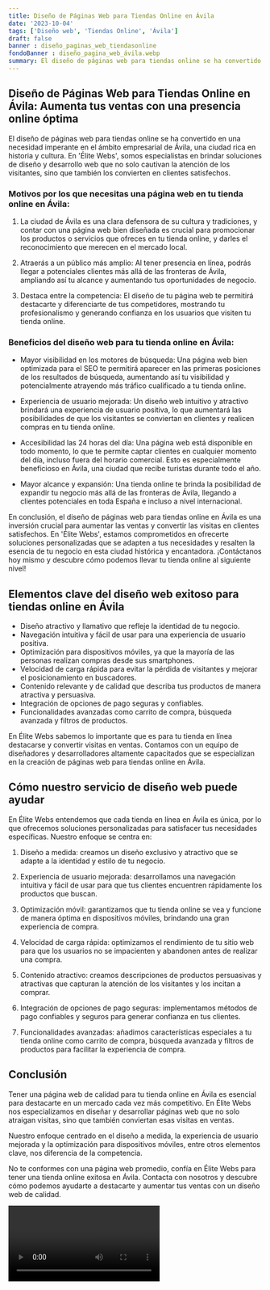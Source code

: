 ```yaml
---
title: Diseño de Páginas Web para Tiendas Online en Ávila
date: '2023-10-04'
tags: ['Diseño web', 'Tiendas Online', 'Ávila']
draft: false
banner : diseño_paginas_web_tiendasonline
fondoBanner : diseño_pagina_web_ávila.webp
summary: El diseño de páginas web para tiendas online se ha convertido en una necesidad imperante en el ámbito empresarial de Ávila, una ciudad rica en historia y cultura. En 'Élite Webs', somos especialistas en brindar soluciones de diseño y desarrollo web que no solo cautivan la atención de los visitantes, sino que también los convierten en clientes satisfechos.
---
```


## Diseño de Páginas Web para Tiendas Online en Ávila: Aumenta tus ventas con una presencia online óptima

El diseño de páginas web para tiendas online se ha convertido en una necesidad imperante en el ámbito empresarial de Ávila, una ciudad rica en historia y cultura. En 'Élite Webs', somos especialistas en brindar soluciones de diseño y desarrollo web que no solo cautivan la atención de los visitantes, sino que también los convierten en clientes satisfechos.

### Motivos por los que necesitas una página web en tu tienda online en Ávila:

1. La ciudad de Ávila es una clara defensora de su cultura y tradiciones, y contar con una página web bien diseñada es crucial para promocionar los productos o servicios que ofreces en tu tienda online, y darles el reconocimiento que merecen en el mercado local.

2. Atraerás a un público más amplio: Al tener presencia en línea, podrás llegar a potenciales clientes más allá de las fronteras de Ávila, ampliando así tu alcance y aumentando tus oportunidades de negocio.

3. Destaca entre la competencia: El diseño de tu página web te permitirá destacarte y diferenciarte de tus competidores, mostrando tu profesionalismo y generando confianza en los usuarios que visiten tu tienda online.

### Beneficios del diseño web para tu tienda online en Ávila:

- Mayor visibilidad en los motores de búsqueda: Una página web bien optimizada para el SEO te permitirá aparecer en las primeras posiciones de los resultados de búsqueda, aumentando así tu visibilidad y potencialmente atrayendo más tráfico cualificado a tu tienda online.

- Experiencia de usuario mejorada: Un diseño web intuitivo y atractivo brindará una experiencia de usuario positiva, lo que aumentará las posibilidades de que los visitantes se conviertan en clientes y realicen compras en tu tienda online.

- Accesibilidad las 24 horas del día: Una página web está disponible en todo momento, lo que te permite captar clientes en cualquier momento del día, incluso fuera del horario comercial. Esto es especialmente beneficioso en Ávila, una ciudad que recibe turistas durante todo el año.

- Mayor alcance y expansión: Una tienda online te brinda la posibilidad de expandir tu negocio más allá de las fronteras de Ávila, llegando a clientes potenciales en toda España e incluso a nivel internacional.

En conclusión, el diseño de páginas web para tiendas online en Ávila es una inversión crucial para aumentar las ventas y convertir las visitas en clientes satisfechos. En 'Élite Webs', estamos comprometidos en ofrecerte soluciones personalizadas que se adapten a tus necesidades y resalten la esencia de tu negocio en esta ciudad histórica y encantadora. ¡Contáctanos hoy mismo y descubre cómo podemos llevar tu tienda online al siguiente nivel!

<GifSeo />

<Cta />

## Elementos clave del diseño web exitoso para tiendas online en Ávila

- Diseño atractivo y llamativo que refleje la identidad de tu negocio.
- Navegación intuitiva y fácil de usar para una experiencia de usuario positiva.
- Optimización para dispositivos móviles, ya que la mayoría de las personas realizan compras desde sus smartphones.
- Velocidad de carga rápida para evitar la pérdida de visitantes y mejorar el posicionamiento en buscadores.
- Contenido relevante y de calidad que describa tus productos de manera atractiva y persuasiva.
- Integración de opciones de pago seguras y confiables.
- Funcionalidades avanzadas como carrito de compra, búsqueda avanzada y filtros de productos.

En Élite Webs sabemos lo importante que es para tu tienda en línea destacarse y convertir visitas en ventas. Contamos con un equipo de diseñadores y desarrolladores altamente capacitados que se especializan en la creación de páginas web para tiendas online en Ávila.

## Cómo nuestro servicio de diseño web puede ayudar

En Élite Webs entendemos que cada tienda en línea en Ávila es única, por lo que ofrecemos soluciones personalizadas para satisfacer tus necesidades específicas. Nuestro enfoque se centra en:

1. Diseño a medida: creamos un diseño exclusivo y atractivo que se adapte a la identidad y estilo de tu negocio.

2. Experiencia de usuario mejorada: desarrollamos una navegación intuitiva y fácil de usar para que tus clientes encuentren rápidamente los productos que buscan.

3. Optimización móvil: garantizamos que tu tienda online se vea y funcione de manera óptima en dispositivos móviles, brindando una gran experiencia de compra.

4. Velocidad de carga rápida: optimizamos el rendimiento de tu sitio web para que los usuarios no se impacienten y abandonen antes de realizar una compra.

5. Contenido atractivo: creamos descripciones de productos persuasivas y atractivas que capturan la atención de los visitantes y los incitan a comprar.

6. Integración de opciones de pago seguras: implementamos métodos de pago confiables y seguros para generar confianza en tus clientes.

7. Funcionalidades avanzadas: añadimos características especiales a tu tienda online como carrito de compra, búsqueda avanzada y filtros de productos para facilitar la experiencia de compra.

## Conclusión

Tener una página web de calidad para tu tienda online en Ávila es esencial para destacarte en un mercado cada vez más competitivo. En Élite Webs nos especializamos en diseñar y desarrollar páginas web que no solo atraigan visitas, sino que también conviertan esas visitas en ventas.

Nuestro enfoque centrado en el diseño a medida, la experiencia de usuario mejorada y la optimización para dispositivos móviles, entre otros elementos clave, nos diferencia de la competencia.

No te conformes con una página web promedio, confía en Élite Webs para tener una tienda online exitosa en Ávila. Contacta con nosotros y descubre cómo podemos ayudarte a destacarte y aumentar tus ventas con un diseño web de calidad.

<Video />

<CtaBot job='Tiendas Online' city='Ávila'/>

<Gmaps query='Ávila+españa+maps' />